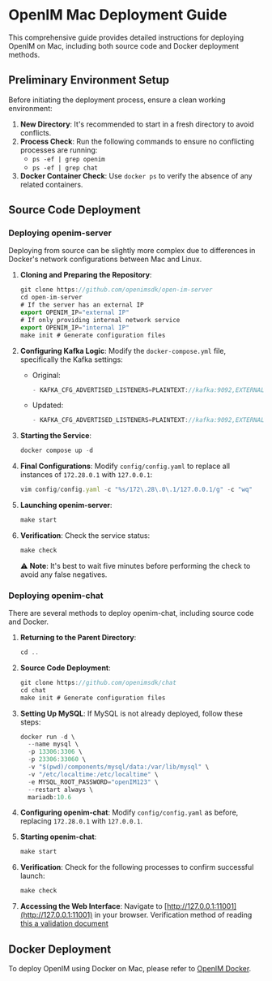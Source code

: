 # OpenIM Mac Deployment Guide

This comprehensive guide provides detailed instructions for deploying OpenIM on Mac, including both source code and Docker deployment methods.

## Preliminary Environment Setup

Before initiating the deployment process, ensure a clean working environment:

1. **New Directory**: It's recommended to start in a fresh directory to avoid conflicts.
2. **Process Check**: Run the following commands to ensure no conflicting processes are running:
   - `ps -ef | grep openim`
   - `ps -ef | grep chat`
3. **Docker Container Check**: Use `docker ps` to verify the absence of any related containers.

## Source Code Deployment

### Deploying openim-server

Deploying from source can be slightly more complex due to differences in Docker's network configurations between Mac and Linux.

1. **Cloning and Preparing the Repository**:
   ```jsx
   git clone https://github.com/openimsdk/open-im-server
   cd open-im-server
   # If the server has an external IP
   export OPENIM_IP="external IP"
   # If only providing internal network service
   export OPENIM_IP="internal IP"
   make init # Generate configuration files
   ```

2. **Configuring Kafka Logic**: Modify the `docker-compose.yml` file, specifically the Kafka settings:
   - Original:
     ```jsx
     - KAFKA_CFG_ADVERTISED_LISTENERS=PLAINTEXT://kafka:9092,EXTERNAL://${DOCKER_BRIDGE_GATEWAY:-172.28.0.1}:${KAFKA_PORT:-19094}
     ```
   - Updated:
     ```jsx
     - KAFKA_CFG_ADVERTISED_LISTENERS=PLAINTEXT://kafka:9092,EXTERNAL://127.0.0.1:${KAFKA_PORT:-19094}
     ```

3. **Starting the Service**:
   ```jsx
   docker compose up -d
   ```

4. **Final Configurations**: Modify `config/config.yaml` to replace all instances of `172.28.0.1` with `127.0.0.1`:
   ```jsx
   vim config/config.yaml -c "%s/172\.28\.0\.1/127.0.0.1/g" -c "wq"
   ```

5. **Launching openim-server**:
   ```jsx
   make start
   ```

6. **Verification**: Check the service status:
   ```jsx
   make check
   ```
   ⚠️ **Note**: It's best to wait five minutes before performing the check to avoid any false negatives.

### Deploying openim-chat

There are several methods to deploy openim-chat, including source code and Docker.

1. **Returning to the Parent Directory**:
   ```jsx
   cd ..
   ```

2. **Source Code Deployment**:
   ```jsx
   git clone https://github.com/openimsdk/chat
   cd chat
   make init # Generate configuration files
   ```

3. **Setting Up MySQL**: If MySQL is not already deployed, follow these steps:
   ```jsx
   docker run -d \
     --name mysql \
     -p 13306:3306 \
     -p 23306:33060 \
     -v "$(pwd)/components/mysql/data:/var/lib/mysql" \
     -v "/etc/localtime:/etc/localtime" \
     -e MYSQL_ROOT_PASSWORD="openIM123" \
     --restart always \
     mariadb:10.6
   ```

4. **Configuring openim-chat**: Modify `config/config.yaml` as before, replacing `172.28.0.1` with `127.0.0.1`.

5. **Starting openim-chat**:
   ```jsx
   make start
   ```

6. **Verification**: Check for the following processes to confirm successful launch:
   ```jsx
   make check
   ```

7. **Accessing the Web Interface**: Navigate to [http://127.0.0.1:11001](http://127.0.0.1:11001) in your browser. Verification method of reading [this a validation document](https://docs.openim.io/guides/gettingStarted/quickTestServer)

## Docker Deployment

To deploy OpenIM using Docker on Mac, please refer to [OpenIM Docker](https://docs.openim.io/zh-Hans/guides/gettingStarted/dockerCompose).